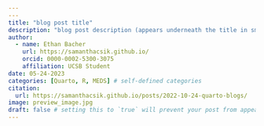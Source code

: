 ```yaml
---
---
title: "blog post title"
description: "blog post description (appears underneath the title in smaller text) which is included on the listing page"
author:
  - name: Ethan Bacher
    url: https://samanthacsik.github.io/
    orcid: 0000-0002-5300-3075
    affiliation: UCSB Student
date: 05-24-2023
categories: [Quarto, R, MEDS] # self-defined categories
citation: 
  url: https://samanthacsik.github.io/posts/2022-10-24-quarto-blogs/ 
image: preview_image.jpg
draft: false # setting this to `true` will prevent your post from appearing on your listing page until you're ready!
---
```

